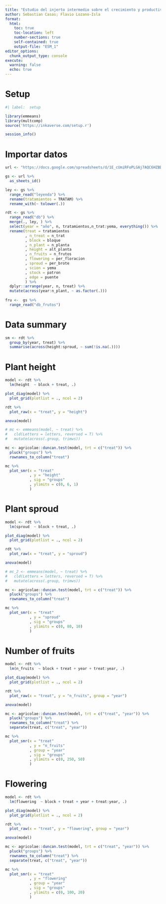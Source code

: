 ```yaml
---
title: "Estudio del injerto intermedio sobre el crecimiento y productividad del mango (Mangífera indica L.) var.Kent.en el Valle de San Lorenzo"
author: Sebastian Casas; Flavio Lozano-Isla
format:
  html:
    toc: true
    toc-location: left
    number-sections: true
    self-contained: true
    output-file: "ESM_1"
editor_options: 
  chunk_output_type: console
execute: 
  warning: false
  echo: true
---
```


# Setup

```r
#| label:  setup

library(emmeans) 
library(multcomp)
source('https://inkaverse.com/setup.r')

session_info()
```

# Importar datos


```r
url <- "https://docs.google.com/spreadsheets/d/1E_cUmiRFoPLGAj7AQC6HZBD6hXtqzg2UHPvtWr2QR_U/edit#gid=2112492836"

gs <- url %>% 
  as_sheets_id()

ley <- gs %>% 
  range_read("leyenda") %>% 
  rename(tratamientos = TRATAM) %>% 
  rename_with(~ tolower(.))

rdt <- gs %>% 
  range_read("db") %>% 
  merge(., ley, ) %>% 
  select(year = "año", n, tratamientos,n_trat:yema, everything()) %>% 
  rename(treat = tratamientos
         , n_treat = n_trat
         , block = bloque
         , n_plant = n_planta
         , height = alt_planta
         , n_fruits = n_frutos
         , flowering = per_floracion
         , sproud = per_brote
         , scion = yema
         , stock = patron
         , edge = puente
         ) %>% 
  dplyr::arrange(year, n, treat) %>% 
  mutate(across(year:n_plant, ~ as.factor(.)))
  
fru <-  gs %>% 
  range_read("db_frutos")
```

# Data summary

```r
sm <- rdt %>% 
  group_by(year, treat) %>% 
  summarise(across(height:sproud, ~ sum(!is.na(.))))
```

# Plant height

```r
model <- rdt %>% 
  lm(height  ~ block + treat, .)

plot_diag(model) %>% 
  plot_grid(plotlist = ., ncol = 2)

rdt %>% 
  plot_raw(x = "treat", y = "height")

anova(model)

# mc <- emmeans(model, ~ treat) %>% 
#   cld(Letters = letters, reversed = T) %>% 
#   mutate(across(.group, trimws))

mc <- agricolae::duncan.test(model, trt = c("treat")) %>% 
  pluck("groups") %>% 
  rownames_to_column("treat")

mc %>% 
  plot_smr(x = "treat"
           , y = "height"
           , sig = "groups"
           , ylimits = c(0, 6, 1)
           )
```

# Plant sproud

```r
model <- rdt %>% 
  lm(sproud  ~ block + treat, .)

plot_diag(model) %>% 
  plot_grid(plotlist = ., ncol = 2)

rdt %>% 
  plot_raw(x = "treat", y = "sproud")

anova(model)

# mc_2 <- emmeans(model, ~ treat) %>% 
#   cld(Letters = letters, reversed = T) %>% 
#   mutate(across(.group, trimws))

mc <- agricolae::duncan.test(model, trt = c("treat")) %>% 
  pluck("groups") %>% 
  rownames_to_column("treat")

mc %>% 
  plot_smr(x = "treat"
           , y = "sproud"
           , sig = "groups"
           , ylimits = c(0, 80, 10)
           )
```

# Number of fruits

```r
model <- rdt %>% 
  lm(n_fruits  ~ block + treat + year + treat:year, .)

plot_diag(model) %>% 
  plot_grid(plotlist = ., ncol = 2)

rdt %>% 
  plot_raw(x = "treat", y = "n_fruits", group = "year")

anova(model)

mc <- agricolae::duncan.test(model, trt = c("treat", "year")) %>% 
  pluck("groups") %>% 
  rownames_to_column("treat") %>% 
  separate(treat, c("treat", "year"))

mc %>% 
  plot_smr(x = "treat"
           , y = "n_fruits"
           , group = "year"
           , sig = "groups"
           , ylimits = c(0, 250, 50)
           )


```

# Flowering

```r
model <- rdt %>% 
  lm(flowering  ~ block + treat + year + treat:year, .)

plot_diag(model) %>% 
  plot_grid(plotlist = ., ncol = 2)

rdt %>% 
  plot_raw(x = "treat", y = "flowering", group = "year")

anova(model)

mc <- agricolae::duncan.test(model, trt = c("treat", "year")) %>% 
  pluck("groups") %>% 
  rownames_to_column("treat") %>% 
  separate(treat, c("treat", "year"))

mc %>% 
  plot_smr(x = "treat"
           , y = "flowering"
           , group = "year"
           , sig = "groups"
           , ylimits = c(0, 100, 20)
           )

```

















